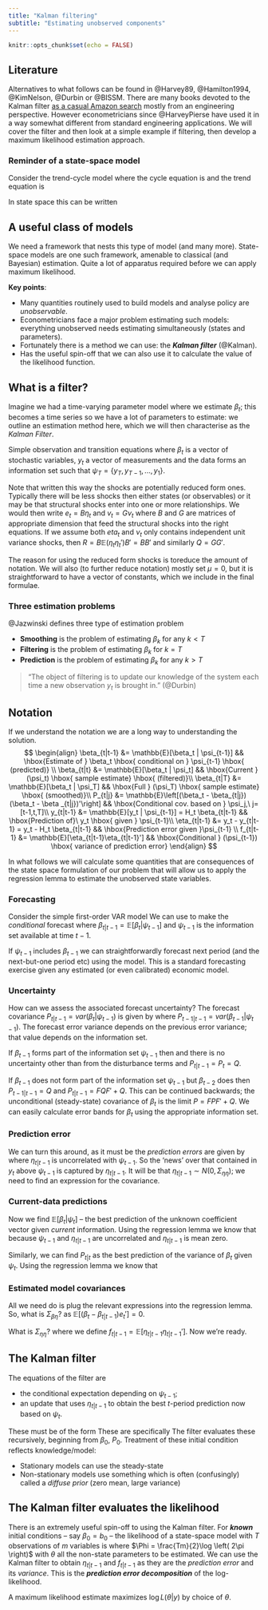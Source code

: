 ```yaml
---
title: "Kalman filtering"
subtitle: "Estimating unobserved components"
---
```


```r
knitr::opts_chunk$set(echo = FALSE)
```

## Literature

Alternatives to what follows can be found in @Harvey89, @Hamilton1994, @KimNelson, @Durbin or @BISSM. There are many books devoted to the Kalman filter [as a casual Amazon search](https://www.amazon.co.uk/s?k=kalman+filtering&i=stripbooks) mostly from an engineering perspective. However econometricians since @HarveyPierse have used it in a way somewhat different from standard engineering applications. We will cover the filter and then look at a simple example if filtering, then develop a maximum likelihood estimation approach.

### Reminder of a state-space model

Consider the trend-cycle model 
\begin{equation}
  y_t = \chi_t + \tau_t + \varepsilon_t
\end{equation}
where the cycle equation is 
\begin{equation}
  \chi_t = c+\rho_1 \chi_{t-1} + \rho_2 \chi_{t-2}+v_{1t}
\end{equation}
and the trend equation is 
\begin{equation}
  \tau_t = \tau_{t-1} + v_{2t}
\end{equation}

In state space this can be written 
\begin{align}
y_t &=
\begin{bmatrix} 1 & 0 & 1 \end{bmatrix}
 \begin{bmatrix} \chi_t \\ \chi_{t-1} \\ \tau_t \end{bmatrix} + [1] \varepsilon_t\\
 \begin{bmatrix} \chi_t \\ \chi_{t-1} \\ \tau_t \end{bmatrix} &=
\begin{bmatrix} c \\ 0 \\ 0 \end{bmatrix} +
 \begin{bmatrix} \rho_1 & \rho_2 & 0 \\ 1 & 0 & 0 \\ 0 & 0 & 1 \end{bmatrix}
\begin{bmatrix} \chi_{t-1} \\ \chi_{t-2} \\ \tau_{t-1} \end{bmatrix} +
 \begin{bmatrix} 1 & 0 \\ 0 & 0 \\ 0 & 1 \end{bmatrix}
\begin{bmatrix} v_{1t} \\ v_{2t} \end{bmatrix}
\end{align}

## A useful class of models

We need a framework that nests this type of model (and many more). State-space models are one such framework, amenable to classical (and Bayesian) estimation. Quite a lot of apparatus required before we can apply maximum likelihood.

**Key points**:

-   Many quantities routinely used to build models and analyse policy are *unobservable*.
-   Econometricians face a major problem estimating such models: everything unobserved needs estimating simultaneously (states and parameters).
-   Fortunately there is a method we can use: the ***Kalman filter*** (@Kalman).
-   Has the useful spin-off that we can also use it to calculate the value of the likelihood function.

## What is a filter?

Imagine we had a time-varying parameter model where we estimate $\beta_t$; this becomes a time series so we have a lot of parameters to estimate: we outline an estimation method here, which we will then characterise as the *Kalman Filter*.

Simple observation and transition equations 
\begin{align}
y_t     &= H_t\beta_t + e_t, &var(e_t) = R \\
\beta_t &= \mu + F \beta_{t-1} + v_t, &var(v_t)=Q
\end{align}
where $\beta_t$ is a vector of stochastic variables, $y_t$ a vector of measurements and the data forms an information set such that $\psi_T = \{y_T,y_{T-1},...,y_1\}$. 

Note that written this way the shocks are potentially reduced form ones. Typically there will be less shocks then either states (or observables) or it may be that structural shocks enter into one or more relationships. We would then write $e_t = B\eta_t$ and $v_t = G\nu_t$ where $B$ and $G$ are matrices of appropriate dimension that feed the structural shocks into the right equations. If we assume both $eta_t$ and $\nu_t$ only contains independent unit variance shocks, then $R = B\mathbb{E}(\eta_t\eta_t')B' = BB'$ and similarly $Q=GG'$. 

The reason for using the reduced form shocks is toreduce the amount of notation. We will also (to further reduce notation) mostly set $\mu = 0$, but it is straightforward to have a vector of constants, which we include in the final formulae.

### Three estimation problems

@Jazwinski defines three type of estimation problem

- **Smoothing** is the problem of estimating $\beta_k$ for any $k<T$
- **Filtering** is the problem of estimating $\beta_k$ for $k=T$
- **Prediction** is the problem of estimating $\beta_k$ for any $k>T$

> "The object of filtering is to update our knowledge of the system each time a new observation $y_t$ is brought in." (@Durbin)

::: {.callout-note}
## Notation

If we understand the notation we are a long way to understanding the solution.
$$
\begin{align}
\beta_{t|t-1} &= \mathbb{E}[\beta_t | \psi_{t-1}] && \hbox{Estimate of } \beta_t \hbox{ conditional on } \psi_{t-1} \hbox{ (predicted)} \\ 
\beta_{t|t}   &= \mathbb{E}[\beta_t | \psi_t]     && \hbox{Current } (\psi_t) \hbox{ sample estimate} \hbox{ (filtered)}\\ 
\beta_{t|T}   &= \mathbb{E}[\beta_t | \psi_T]     && \hbox{Full } (\psi_T) \hbox{ sample estimate} \hbox{ (smoothed)}\\ 
P_{t|j}       &= \mathbb{E}\left[(\beta_t - \beta_{t|j}) (\beta_t - \beta _{t|j})'\right]  && \hbox{Conditional cov. based on } \psi_j,\ j=[t-1,t,T]\\ 
y_{t|t-1}     &= \mathbb{E}[y_t | \psi_{t-1}] = H_t \beta_{t|t-1}  && \hbox{Prediction of}\ y_t \hbox{ given } \psi_{t-1}\\ 
\eta_{t|t-1}  &= y_t - y_{t|t-1} = y_t - H_t \beta_{t|t-1}  && \hbox{Prediction error given }\psi_{t-1} \\ 
f_{t|t-1}     &= \mathbb{E}[\eta_{t|t-1}\eta_{t|t-1}']      && \hbox{Conditional } (\psi_{t-1}) \hbox{ variance of prediction error}
\end{align}
$$
:::

In what follows we will calculate some quantities that are consequences of the state space formulation of our problem that will allow us to apply the regression lemma to estimate the unobserved state variables.

### Forecasting

Consider the simple first-order VAR model 
\begin{equation}
  \beta_t = F\beta_{t-1}+v_{t},\quad v_t\sim N(0,Q)
\end{equation} 
We can use to make the *conditional* forecast 
\begin{equation}
  \beta_{t|t-1} = F\beta_{t-1}
\end{equation} 
where $\beta_{t|t-1}= \mathbb{E}[\beta_t|\psi_{t-1}]$ and $\psi_{t-1}$ is the information set available at time $t-1$.

If $\psi_{t-1}$ includes $\beta_{t-1}$ we can straightforwardly forecast next period (and the next-but-one period etc) using the model. This is a standard forecasting exercise given any estimated (or even calibrated) economic model.

### Uncertainty

How can we assess the associated forecast uncertainty? The forecast covariance $P_{t|t-1} = var(\beta_t|\psi_{t-1})$ is given by 
\begin{align*}
P_{t|t-1} &= \mathbb{E}\left[ (\beta_t - \beta_{t|t-1})(\beta_t-\beta_{t|t-1})'\right]   \\
  &= \mathbb{E}\left[ (F\beta_{t-1}+v_t-F\beta_{t-1|t-1}) \left(\beta_{t-1}'F'+v_t'-\beta_{t-1|t-1}'F'\right) \right] \\
&= \mathbb{E}\left[ F\left(\beta _{t-1}-\beta _{t-1|t-1}\right) \left( \beta_{t-1}-\beta _{t-1|t-1}\right) ' F' \right] + \mathbb{E}[v_t v_t'] \\
&= F\mathbb{E}\left[\left(\beta _{t-1}-\beta _{t-1|t-1}\right) \left( \beta_{t-1}-\beta _{t-1|t-1} \right)' \right] F' + \mathbb{E}[v_t v_t'] \\
&= FP_{t-1|t-1}F' + Q
\end{align*}
where $P_{t-1|t-1} = var(\beta_{t-1}|\psi_{t-1})$. The forecast error variance depends on the previous error variance; that value depends on the information set. 

If $\beta_{t-1}$ forms part of the information set $\psi_{t-1}$ then 
\begin{equation}
 P_{t-1|t-1} = var \left(\beta_{t-1}|\psi_{t-1}\right) = 0
\end{equation} 
and there is no uncertainty other than from the disturbance terms and $P_{t|t-1}=P_t=Q$.

If $\beta_{t-1}$ does not form part of the information set $\psi_{t-1}$ but $\beta _{t-2}$ does then $P_{t-1|t-1}=Q$ and $P_{t|t-1}=FQF'+Q$. This can be continued backwards; the unconditional (steady-state) covariance of $\beta_t$ is the limit $P=FPF'+Q$. We can easily calculate error bands for $\beta_t$ using the appropriate information set.

### Prediction error

We can turn this around, as it must be the *prediction errors* are given by 
\begin{align}
\eta_{t|t-1} &= y_t - \mathbb{E}[y_t|\psi_{t-1}]  \\
             &= y_t - \mathbb{E}[H_t\beta_t+e_t|\psi_{t-1}] \\
             &= y_t-H_t\beta_{t|t-1}
\end{align} 
where $\eta_{t|t-1}$ is uncorrelated with $\psi_{t-1}$. So the 'news' over that contained in $y_t$ above $\psi_{t-1}$ is captured by $\eta_{t|t-1}$. It will be that $\eta_{t|t-1}\sim N(0,\Sigma_{\eta\eta})$; we need to find an expression for the covariance.

### Current-data predictions

Now we find $\mathbb{E}[\beta_t | \psi_t]$ -- the best prediction of the unknown coefficient vector given *current* information. Using the regression lemma we know that 
\begin{align}
\mathbb{E}[\beta_t | \psi_t ] &= \mathbb{E}[\beta_t | \psi_{t-1}, \eta_{t|t-1} ]  \\
&= \mathbb{E}[\beta_t | \psi_{t-1}] +\Sigma_{\beta\eta} \Sigma_{\eta\eta}^{-1}\eta_{t|t-1}  \\
&= \beta_{t|t-1} + \Sigma_{\beta\eta}\Sigma_{\eta\eta}^{-1} \eta_{t|t-1}
\end{align}
because $\psi_{t-1}$ and $\eta_{t|t-1}$ are uncorrelated and $\eta_{t|t-1}$ is mean zero.

Similarly, we can find $P_{t|t}$ as the best prediction of the variance of $\beta_t$ given $\psi_t$. Using the regression lemma we know that 
\begin{align}
P_{t|t} &= \mathbb{E}[(\beta_t-\beta_{t|t})(\beta_t - \beta_{t|t})'|\psi_{t-1}, \eta_{t|t-1}] \\
        &= \mathbb{E}[(\beta_t - \beta_{t|t})(\beta_t-\beta_{t|t})'|\psi_{t-1}] - \Sigma_{\beta\eta}\Sigma_{\eta\eta}^{-1}\Sigma_{\eta\beta} \\
        &=P_{t|t-1}-\Sigma_{\beta\eta} \Sigma_{\eta\eta}^{-1} \Sigma_{\eta\beta} 
\end{align}

### Estimated model covariances

All we need do is plug the relevant expressions into the regression lemma. So, what is $\Sigma_{\beta\eta}$? 
\begin{align}
\Sigma_{\beta\eta} &= \mathbb{E}[(\beta_t-\beta_{t|t-1}) \eta_{t|t-1}'] \\
&= \mathbb{E}\left[(\beta_t-\beta_{t|t-1}) (y_t-H_t\beta_{t|t-1})'\right] \\
&= \mathbb{E}\left[(\beta_t-\beta_{t|t-1}) (H_t\beta_t+e_t-H_t\beta_{t|t-1})'\right] \\
&= \mathbb{E}[(\beta_t-\beta_{t|t-1}) (\beta_t-\beta_{t|t-1})'H_t'] + \mathbb{E}[(\beta_t - \beta_{t|t-1}) e_t'] \\
&= P_{t|t-1} H_t' \tag{$\Sigma_{\beta\eta}$} 
\end{align}
as $\mathbb{E}[(\beta_t - \beta_{t|t-1})e_t']=0$.

What is $\Sigma_{\eta\eta}$? 
\begin{align}
\Sigma_{\eta\eta} &= \mathbb{E}[(y_t-H_t \beta_{t|t-1})(y_t-H_t\beta_{t|t-1})'] \\
                  &= \mathbb{E}[(H_t\beta_t+e_t-H_t\beta_{t|t-1})(H_t\beta_t+e_t-H_t\beta_{t|t-1})'] \\
                  &= \mathbb{E}[(H_t\beta_t-H_t \beta_{t|t-1})(H_t\beta_t-H_t\beta_{t|t-1})'] + \mathbb{E}[e_t e_t'] \\
                  &= \mathbb{E}[H_t(\beta_t-\beta_{t|t-1})(\beta_t-\beta_{t|t-1})'H_t'] + R \\
                  &= H_t P_{t|t-1} H_t' + R \\
                  &= f_{t|t-1} \tag{$\Sigma_{\eta\eta}$} \label{svv}
\end{align}
where we define $f_{t|t-1}=\mathbb{E}[\eta_{t|t-1}\eta_{t|t-1}']$. Now we're ready. 

## The Kalman filter

The equations of the filter are

- the conditional expectation depending on $\psi_{t-1}$;
- an update that uses $\eta_{t|t-1}$ to obtain the best $t$-period prediction now based on $\psi_t$.

These must be of the form 
\begin{align}
\mathbb{E}[\beta_t | \psi_{t-1}] &= \mu + F \mathbb{E} [\beta_t | \psi_{t-1}] \\
\mathbb{E}[P_t|\psi_{t-1}]       &= F \mathbb{E}[P_{t-1}|\psi_{t-1}] F' + Q \\
\mathbb{E}[\beta_t | \psi_t]     &= \mathbb{E}[\beta_t|\psi_{t-1}] + \Sigma_{\beta\eta} \Sigma_{\eta\eta}^{-1}\eta_{t|t-1} \\
\mathbb{E}[P_t|\psi_t]           &= \mathbb{E}[P_t|\psi_{t-1}] -\Sigma_{\beta\eta}\Sigma_{\eta\eta}^{-1}\Sigma_{\eta \beta}
\end{align}
These are specifically
\begin{align}
\beta_{t|t-1} &= \mu +F\beta_{t-1|t-1}                                  &&\hbox{Predicted } \beta \\
P_{t|t-1}     &= F P_{t-1|t-1}F' + Q                                    &&\hbox{Predicted } P \\
\eta_{t|t-1}  &= y_t-H_t\beta_{t|t-1}                                   &&\hbox{Prediction error} \\
f_{t|t-1}     &= H_t P_{t|t-1}H_t' + R                                  &&\hbox{Pred. error variance} \\
\beta_{t|t}   &= \beta_{t|t-1}+P_{t|t-1}H_t' f_{t|t-1}^{-1}\eta_{t|t-1} &&\hbox{Updated } \beta \\
P_{t|t}       &= P_{t|t-1} - P_{t|t-1}H_t' f_{t|t-1}^{-1}H_tP_{t|t-1}   &&\hbox{Updated } P
\end{align}
The filter evaluates these recursively, beginning from $\beta_0$, $P_0$. Treatment of these initial condition reflects knowledge/model:

- Stationary models can use the steady-state 
- Non-stationary models use something which is often (confusingly) called a *diffuse prior* (zero mean, large variance)

## The Kalman filter evaluates the likelihood

There is an extremely useful spin-off to using the Kalman filter. For ***known*** initial conditions -- say $\beta_0 = b_0$ -- the likelihood of a state-space model with $T$ observations of $m$ variables is 
\begin{align}
\log L(\theta | y) &= \sum_{t=1}^T \log \left(p (\theta | \psi_{t-1})\right) \\
  &= - \Phi - \frac{1}{2}\sum_{t=1}^T \left( \log(\det(f_{t|t-1})) + \eta_{t|t-1}' f_{t|t-1}^{-1} \eta_{t|t-1} | \psi_{t-1} \right)
\end{align}
where $\Phi = \frac{Tm}{2}\log \left( 2\pi \right)$ with $\theta$ all the non-state parameters to be estimated. We can use the Kalman filter to obtain $\eta_{t|t-1}$ and $f_{t|t-1}$ as they are the *prediction error* and its *variance*. This is the ***prediction error decomposition*** of the log-likelihood.

A maximum likelihood estimate maximizes $\log L(\theta | y)$ by choice of $\theta$.